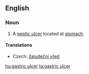==English==
{{wikipedia}}
===Noun===
{{en-noun}}

# {{pathology}} A [[peptic ulcer]] located at [[stomach]].

====Translations====
{{trans-top|ulcer}}
*Czech: [[žaludeční vřed]] {{m}}
{{trans-mid}}
{{trans-bottom}}

[[hu:gastric ulcer]]
[[ta:gastric ulcer]]